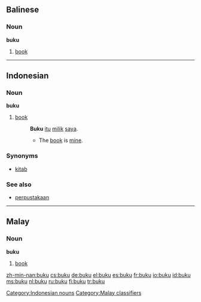 ==Balinese==

===Noun===
'''buku'''

# [[book]]

----

==Indonesian==

===Noun===
'''buku'''

# [[book]]
#: '''Buku''' [[itu]] [[milik]] [[saya]].
#:* The [[book]] is [[mine]].

===Synonyms===
* [[kitab]]

===See also===
*[[perpustakaan]]

[[Category:Indonesian nouns]]

----

==Malay==

===Noun===
'''buku'''

# [[book]]

[[Category:Malay classifiers]]

[[zh-min-nan:buku]]
[[cs:buku]]
[[de:buku]]
[[el:buku]]
[[es:buku]]
[[fr:buku]]
[[io:buku]]
[[id:buku]]
[[ms:buku]]
[[nl:buku]]
[[ru:buku]]
[[fi:buku]]
[[tr:buku]]
